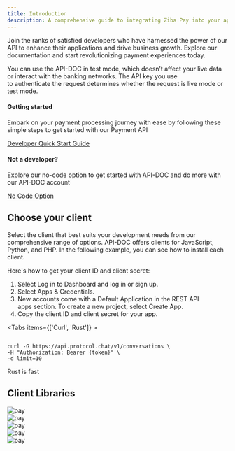 ```yaml
---
title: Introduction
description: A comprehensive guide to integrating Ziba Pay into your application.
---
```




Join the ranks of satisfied developers who have harnessed the power of our  API to enhance their applications and drive business growth. Explore our documentation and start revolutionizing payment experiences today.

You can use the API-DOC in test mode, which doesn’t affect your live data or interact with the banking networks. The API key you use to authenticate the request determines whether the request is live mode or test mode.


<div className='flex-box'>
<div className="bg-[#AFF4B7]  started">
<h4>Getting started</h4>
<p>Embark on your payment processing journey with ease by following these simple steps to get started with our Payment API</p>
 <p className="text-[#1E1147]"><a href="http://localhost:3000/api-docs/start/quick">Developer Quick Start Guide</a></p>
</div>
<div className="bg-[#AFF4B7]  started">
<h4>Not a developer?</h4>
<p>Explore our no-code option to get started with API-DOC and do more with our API-DOC account </p>
 <p className="text-[#1E1147]"><a href="http://localhost:3000/api-docs/start/quick">No Code Option</a></p>
</div>
</div>



## Choose your client

Select the client that best suits your development needs from our comprehensive range of options. API-DOC offers clients for JavaScript, Python, and PHP. In the following example, you can see how to install each client.

Here's how to get your client ID and client secret:

1. Select Log in to Dashboard and log in or sign up.
2. Select Apps & Credentials.
3. New accounts come with a Default Application in the REST API apps section. To create a new project, select Create App.
4. Copy the client ID and client secret for your app.


<Tabs items={['Curl', 'Rust']} >
  <Tab value="Curl" >
  ```shell 

curl -G https://api.protocol.chat/v1/conversations \
  -H "Authorization: Bearer {token}" \
  -d limit=10

```
</Tab>
  <Tab value="Rust">Rust is fast</Tab>
</Tabs>


## Client Libraries


<div className='grid  md:grid-cols-2 xl:grid-cols-3 gap-4'>
<div className="bg-white rounded-[12px] shadow  p-2 flex items-start gap-2 h-[280px]">

<Image src={rubby} alt="pay" width={30} height={30}/>
<DocCard title='Rubby' content='A dynamic, open source programming language with a focus on simplicity and productivity'>
</DocCard>
</div>

<div className="bg-white shadow rounded-[12px] p-2 flex items-start gap-2 h-[280px]">

<Image src={php} alt="pay" width={30} height={30}/>
<DocCard title='Php' content='A dynamic, open source programming language with a focus on simplicity and productivity'>
</DocCard>
</div>
<div className="bg-white shadow rounded-[12px]  p-2 flex items-start gap-2 h-[280px]">

<Image src={js} alt="pay" width={30} height={30}/>
<DocCard title='Nodejs' content='A dynamic, open source programming language with a focus on simplicity and productivity'>
</DocCard>
</div>
<div className="bg-white shadow rounded-[12px]  p-2 flex items-start gap-2 h-[280px]">

<Image src={python} alt="pay" width={30} height={30}/>
<DocCard title='Python' content='A dynamic, open source programming language with a focus on simplicity and productivity'>
</DocCard>
</div>
<div className="bg-white shadow rounded-[12px]  p-2 flex items-start gap-2 h-[280px]">

<Image src={go} alt="pay" width={30} height={30}/>
<DocCard title='GO' content='A dynamic, open source programming language with a focus on simplicity and productivity'>
</DocCard>
</div>
</div>

<DocsFooter/>